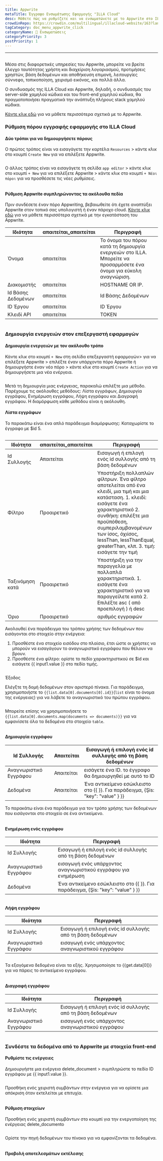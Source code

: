 ```yaml
---
title: Appwrite
metaTitle: Έγγραφο Ενσωμάτωσης Εφαρμογής "ILLA Cloud"
desc: Μάθετε πώς να ρυθμίζετε και να ενσωματώνετε με το Appwrite στο ILLA Cloud για να έχετε πρόσβαση σε ποικίλες υπηρεσίες backend για τις εφαρμογές σας.
crowdinRepo: https://crowdin.com/multilingual/illacloud-website/163?languages=el&filter=basic&value=0
tagCategory: doc_menu_appwrite_click
categoryName: 🔨 Ενσωματώσεις
categoryPriority: 3
postPriority: 1
---
```


* * *

## <h2 hidden>Βάση δεδομένων Appwrite</h2>

Μέσα στις διαφορετικές υπηρεσίες του Appwrite, μπορείτε να βρείτε έλεγχο ταυτότητας χρήστη και διαχείριση λογαριασμού, προτιμήσεις χρηστών, βάση δεδομένων και αποθήκευση επιμονή, λειτουργίες σύννεφο, τοπικοποίηση, χειρισμό εικόνας, και πολλά άλλα. 

Ο συνδυασμός της ILLA Cloud και Appwrite, δηλαδή, ο συνδυασμός του server-side χαμηλού κώδικα και του front-end χαμηλού κώδικα, θα πραγματοποιήσει πραγματικά την ανάπτυξη πλήρους stack χαμηλού κώδικα.

[Κάντε κλικ εδώ](https://appwrite.io/) για να μάθετε περισσότερα σχετικά με το Appwrite.

### Ρύθμιση πόρου εγγραφής εφαρμογής στο ILLA Cloud

#### Δύο τρόποι για να δημιουργήσετε πόρους

Ο πρώτος τρόπος είναι να εισαγάγετε την καρτέλα `Resources` > κάντε κλικ στο κουμπί `Create New` για να επιλέξετε Appwrite. 

<img src='https://cdn.illacloud.com/official-website/img/docs/assemble/appwrite1.png' alt="" />

Ο άλλος τρόπος είναι να εισαγάγετε τη σελίδα `app editor` > κάντε κλικ στο κουμπί `+ New` για να επιλέξετε Appwrite > κάντε κλικ στο κουμπί `+ Νέοι πόροι` για να προσθέσετε τις νέες ρυθμίσεις. 

<img src='https://cdn.illacloud.com/official-website/img/docs/assemble/appwrite2.png' alt="" />

#### Ρύθμιση Appwrite συμπληρώνοντας τα ακόλουθα πεδία

Πριν συνδέσετε έναν πόρο Appwriting, βεβαιωθείτε ότι έχετε αναπτύξει Appwrite στον τοπικό σας υπολογιστή ή έναν πάροχο cloud. [Κάντε κλικ εδώ](https://appwrite.io/docs/installation) για να μάθετε περισσότερα σχετικά με την εγκατάσταση του Appwrite. 

| Ιδιότητα           | απαιτείται\_απαιτείται | Περιγραφή                                                                                                            |
| ------------------ | ---------------------- | -------------------------------------------------------------------------------------------------------------------- |
| Όνομα              | απαιτείται             | Το όνομα του πόρου κατά τη δημιουργία ενεργειών στο ILLA. Μπορείτε να προσαρμόσετε ένα όνομα για εύκολη αναγνώριση.  |
| Διακομιστής        | απαιτείται             | HOSTNAME OR IP.                                                                                                      |
| Id Βάσης Δεδομένων | απαιτείται             | Id Βάσης Δεδομένων                                                                                                   |
| ID Έργου           | απαιτείται             | ID Έργου                                                                                                             |
| Κλειδί API         | απαιτείται             | TOKEN                                                                                                                |

<img src='https://cdn.illacloud.com/official-website/img/docs/assemble/appwrite3.png' alt="" />

### Δημιουργία ενεργειών στον επεξεργαστή εφαρμογών

#### Δημιουργία ενεργειών με τον ακόλουθο τρόπο

Κάντε κλικ στο κουμπί `+ New` στη σελίδα επεξεργαστή εφαρμογών> για να επιλέξετε Appwrite > επιλέξτε έναν υπάρχοντα πόρο Appwrite ή δημιουργήστε έναν νέο πόρο > κάντε κλικ στο κουμπί `Create Action` για να δημιουργήσετε μια νέα ενέργεια. 

<img src='https://cdn.illacloud.com/official-website/img/docs/assemble/appwrite4.png' alt="" />

Μετά τη δημιουργία μιας ενέργειας, παρακαλώ επιλέξτε μια μέθοδο. Παρέχουμε τις ακόλουθες μεθόδους: Λίστα εγγράφων, Δημιουργία εγγράφου, Ενημέρωση εγγράφου, Λήψη εγγράφου και Διαγραφή εγγράφου. Η διαμόρφωση κάθε μεθόδου είναι η ακόλουθη. 

#### Λίστα εγγράφων

Το παρακάτω είναι ένα απλό παράδειγμα διαμόρφωσης: Καταχωρίστε το έγγραφο με $id 5. 

<img src='https://cdn.illacloud.com/official-website/img/docs/assemble/appwrite5.png' alt="" />

| Ιδιότητα        | απαιτείται\_απαιτείται | Περιγραφή                                                                                                                                                                                                                                                                                 |
| --------------- | ---------------------- | ----------------------------------------------------------------------------------------------------------------------------------------------------------------------------------------------------------------------------------------------------------------------------------------- |
| Id Συλλογής     | Απαιτείται             | Εισαγωγή ή επιλογή ενός id συλλογής από τη βάση δεδομένων                                                                                                                                                                                                                                 |
| Φίλτρο          | Προαιρετικό            | Υποστήριξη πολλαπλών φίλτρων. Ένα φίλτρο αποτελείται από ένα κλειδί, μια τιμή και μια κατάσταση. 1. κλειδί: εισάγετε ένα χαρακτηριστικό 2. συνθήκη: επιλέξτε μια προϋπόθεση, συμπεριλαμβανομένων των ίσος, όχιίσος, lessThan, lessThanEqual, greaterThan, κλπ. 3. τιμή: εισάγετε την τιμή |
| Ταξινόμηση κατά | Προαιρετικό            | Υποστήριξη για την παραγγελία με πολλαπλά χαρακτηριστικά. 1. εισάγετε ένα χαρακτηριστικό για να παραγγείλετε κατά 2. Επιλέξτε asc ( από προεπιλογή ) ή desc                                                                                                                               |
| Όριο            | Προαιρετικό            | αριθμός εγγραφών                                                                                                                                                                                                                                                                          |

Ακολουθεί ένα παράδειγμα του τρόπου χρήσης των δεδομένων που εισάγονται στο στοιχείο στην ενέργεια:

1.  Προσθέστε ένα στοιχείο εισόδου στο πλαίσιο, έτσι ώστε οι χρήστες να μπορούν να εισαγάγουν το αναγνωριστικό εγγράφου που θέλουν να βρουν.  
2.  Προσθέστε ένα φίλτρο: ορίστε το πεδίο χαρακτηριστικού σε $id και εισάγετε {{ input1.value }} στο πεδίο τιμής. 

<img src='https://cdn.illacloud.com/official-website/img/docs/assemble/appwrite6.png' alt="" />

Έξοδος

Ελέγξτε τη δομή δεδομένων στον αριστερό πίνακα. Για παράδειγμα, χρησιμοποιήστε το `{{list.data[0].documents[0].id}}`(`list` είναι το όνομα της ενέργειας) για να λάβετε το αναγνωριστικό του πρώτου εγγράφου. 

<img src='https://cdn.illacloud.com/official-website/img/docs/assemble/appwrite7.png' alt="" />

Μπορείτε επίσης να χρησιμοποιήσετε το `{{list.data[0].documents.map(documents => documents)}}` για να εμφανίσετε όλα τα δεδομένα στο στοιχείο `table`. 

<img src='https://cdn.illacloud.com/official-website/img/docs/assemble/appwrite8.png' alt="" />

#### Δημιουργία εγγράφου

| Id Συλλογής            | Απαιτείται | Εισαγωγή ή επιλογή ενός id συλλογής από τη βάση δεδομένων                       |
| ---------------------- | ---------- | ------------------------------------------------------------------------------- |
| Αναγνωριστικό Εγγράφου | Απαιτείται | εισάγετε ένα ID. το έγγραφο θα δημιουργηθεί με αυτό το ID                       |
| Δεδομένα               | Απαιτείται | Ένα αντικείμενο εσώκλειστο στο {{ }}. Για παράδειγμα, {Şis: "key": "value" } }} |

Το παρακάτω είναι ένα παράδειγμα για τον τρόπο χρήσης των δεδομένων που εισάγονται στο στοιχείο σε ένα αντικείμενο. 

<img src='https://cdn.illacloud.com/official-website/img/docs/assemble/appwrite9.png' alt="" />

#### Ενημέρωση ενός εγγράφου

| Ιδιότητα               | Περιγραφή                                                                       |
| ---------------------- | ------------------------------------------------------------------------------- |
| Id Συλλογής            | Εισαγωγή ή επιλογή ενός id συλλογής από τη βάση δεδομένων                       |
| Αναγνωριστικό Εγγράφου | εισαγωγή ενός υπάρχοντος αναγνωριστικού εγγράφου για ενημέρωση                  |
| Δεδομένα               | Ένα αντικείμενο εσώκλειστο στο {{ }}. Για παράδειγμα, {Şis: "key": "value" } }} |

<img src='https://cdn.illacloud.com/official-website/img/docs/assemble/appwrite10.png' alt="" />

#### Λήψη εγγράφου

| Ιδιότητα               | Περιγραφή                                                 |
| ---------------------- | --------------------------------------------------------- |
| Id Συλλογής            | Εισαγωγή ή επιλογή ενός id συλλογής από τη βάση δεδομένων |
| Αναγνωριστικό Εγγράφου | εισαγωγή ενός υπάρχοντος αναγνωριστικού εγγράφου          |

<img src='https://cdn.illacloud.com/official-website/img/docs/assemble/appwrite11.png' alt="" />

Τα εξαγόμενα δεδομένα είναι τα εξής. Χρησιμοποίησε το {{get.data[0]}} για να πάρεις το αντικείμενο εγγράφου.

<img src='https://cdn.illacloud.com/official-website/img/docs/assemble/appwrite12.png' alt="" />

#### Διαγραφή εγγράφου

| Ιδιότητα               | Περιγραφή                                                 |
| ---------------------- | --------------------------------------------------------- |
| Id Συλλογής            | Εισαγωγή ή επιλογή ενός id συλλογής από τη βάση δεδομένων |
| Αναγνωριστικό Εγγράφου | εισαγωγή ενός υπάρχοντος αναγνωριστικού εγγράφου          |

<img src='https://cdn.illacloud.com/official-website/img/docs/assemble/appwrite13.png' alt="" />

### Συνδέστε τα δεδομένα από το Appwrite με στοιχεία front-end

#### Ρυθμίστε τις ενέργειες

Δημιουργήστε μια ενέργεια delete_document > συμπληρώστε το πεδίο ID εγγράφου με {{ input1.value }}. 

<img src='https://cdn.illacloud.com/official-website/img/docs/assemble/appwrite14.png' alt="" />

Προσθήκη ενός χειριστή συμβάντων στην ενέργεια για να ορίσετε μια απόκριση όταν εκτελείται με επιτυχία. 

<img src='https://cdn.illacloud.com/official-website/img/docs/assemble/appwrite15.png' alt="" />

#### Ρύθμιση στοιχείων

Προσθήκη ενός χειριστή συμβάντων στο κουμπί για την ενεργοποίηση της ενέργειας delete_documento 

<img src='https://cdn.illacloud.com/official-website/img/docs/assemble/appwrite16.png' alt="" />

Ορίστε την πηγή δεδομένων του πίνακα για να εμφανίζονται τα δεδομένα. 

<img src='https://cdn.illacloud.com/official-website/img/docs/assemble/appwrite17.png' alt="" />

#### Προβολή αποτελεσμάτων εκτέλεσης

<img src='https://cdn.illacloud.com/official-website/img/docs/assemble/appwrite18.gif' alt="" />
